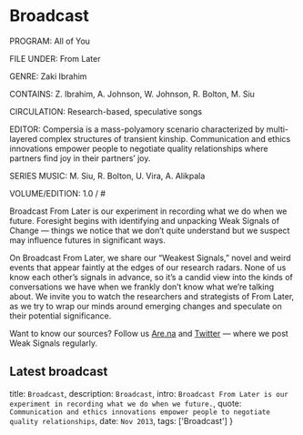 
# Broadcast

<div className="label">
PROGRAM: All of You

FILE UNDER: From Later

GENRE: Zaki Ibrahim

CONTAINS: Z. Ibrahim, A. Johnson, W. Johnson, R. Bolton, M. Siu

CIRCULATION: Research-based, speculative songs

EDITOR: Compersia is a mass-polyamory scenario characterized by multi-layered complex structures of transient kinship. Communication and ethics innovations empower people to negotiate quality relationships where partners find joy in their partners’ joy.

SERIES MUSIC: M. Siu, R. Bolton, U. Vira, A. Alikpala

VOLUME/EDITION: 1.0 / #
</div>

Broadcast From Later is our experiment in recording what we do when we future. Foresight begins with identifying and unpacking Weak Signals of Change — things we notice that we don’t quite understand but we suspect may influence futures in significant ways.

On Broadcast From Later, we share our “Weakest Signals,” novel and weird events that appear faintly at the edges of our research radars. None of us know each other’s signals in advance, so it’s a candid view into the kinds of conversations we have when we frankly don’t know what we’re talking about. We invite you to watch the researchers and strategists of From Later, as we try to wrap our minds around emerging changes and speculate on their potential significance.

Want to know our sources? Follow us [Are.na]('https://www.are.na/from-later') and [Twitter]('https://twitter.com/since21xx') — where we post Weak Signals regularly.


## Latest broadcast

<EmbeddedVideo
  url="https://www.youtube.com/embed/mrdjSJ6rdU4?rel=0&amp;controls=1&amp;autoplay=0&amp;mute=0&amp;start=0"
  title="Broadcast 38 | Dance like an NPC w/ Radha Mistry &amp; Tobias Revell"
/>


  title: `Broadcast`,
  description: `Broadcast`,
  intro: `Broadcast From Later is our experiment in recording what we do when we future.`,
  quote: `Communication and ethics innovations empower people to negotiate quality relationships`,
  date: `Nov 2013`,
  tags: ['Broadcast']
}

